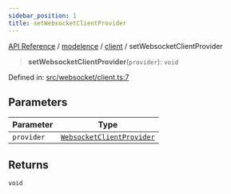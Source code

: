 ```yaml
---
sidebar_position: 1
title: setWebsocketClientProvider
---
```


[API Reference](/api-reference/modelence/client/functions/../../../index) / [modelence](/api-reference/modelence/client/functions/../../index) / [client](/api-reference/modelence/client/functions/../index) / setWebsocketClientProvider

> **setWebsocketClientProvider**(`provider`): `void`

Defined in: [src/websocket/client.ts:7](https://github.com/modelence/modelence/blob/8aea121c28d43085703bc23e3f214d1fe2d4512f/packages/modelence/src/websocket/client.ts#L7)

## Parameters

| Parameter | Type |
| ------ | ------ |
| `provider` | [`WebsocketClientProvider`](/api-reference/modelence/client/functions/../../index/interfaces/WebsocketClientProvider) |

## Returns

`void`

